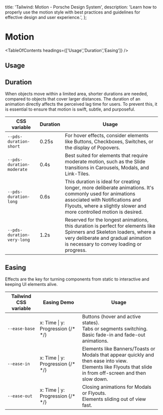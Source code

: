 
  title: 'Tailwind: Motion - Porsche Design System',
  description:
    'Learn how to properly use the motion style with best practices and guidelines for effective design and user experience.',
};

# Motion

<TableOfContents headings={['Usage','Duration','Easing']} />

## Usage

## Duration

When objects move within a limited area, shorter durations are needed, compared to objects that cover larger distances.
The duration of an animation directly affects the perceived lag time for users. To prevent this, it is essential to
ensure that motion is swift, subtle, and purposeful.

| CSS variable               | Duration | Usage                                                                                                                                                                                                               |
| -------------------------- | -------- | ------------------------------------------------------------------------------------------------------------------------------------------------------------------------------------------------------------------- |
| `--pds-duration-short`     | 0.25s    | For hover effects, consider elements like Buttons, Checkboxes, Switches, or the display of Popovers.                                                                                                                |
| `--pds-duration-moderate`  | 0.4s     | Best suited for elements that require moderate motion, such as the Slide transitions in Carousels, Modals, and Link-Tiles.                                                                                          |
| `--pds-duration-long`      | 0.6s     | This duration is ideal for creating longer, more deliberate animations. It's commonly used for animations associated with Notifications and Flyouts, where a slightly slower and more controlled motion is desired. |
| `--pds-duration-very-long` | 1.2s     | Reserved for the longest animations, this duration is perfect for elements like Spinners and Skeleton loaders, where a very deliberate and gradual animation is necessary to convey loading or progress.            |

## Easing

Effects are the key for turning components from static to interactive and keeping UI elements alive.

| Tailwind CSS variable | Easing Demo                                                                       | Usage                                                                                                                                                            |
| --------------------- | --------------------------------------------------------------------------------- | ---------------------------------------------------------------------------------------------------------------------------------------------------------------- |
| `--ease-base`         | x: Time \| y: Progression {/* <ExampleStylesMotionCurve path="easing-base" /> */} | Buttons (hover and active states).<br />Tabs or segments switching.<br />Basic fade-in and fade-out animations.                                                  |
| `--ease-in`           | x: Time \| y: Progression {/* <ExampleStylesMotionCurve path='easing-in'/> */}    | Elements like Banners/Toasts or Modals that appear quickly and then ease into view.<br />Elements like Flyouts that slide in from off-screen and then slow down. |
| `--ease-out`          | x: Time \| y: Progression {/* <ExampleStylesMotionCurve path='easing-out'/> */}   | Closing animations for Modals or Flyouts.<br />Elements sliding out of view fast.                                                                                |
